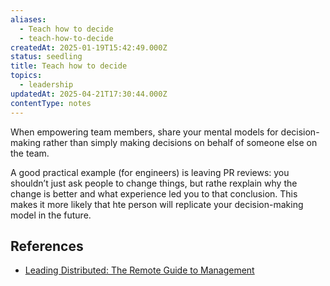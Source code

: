 ```yaml
---
aliases:
  - Teach how to decide
  - teach-how-to-decide
createdAt: 2025-01-19T15:42:49.000Z
status: seedling
title: Teach how to decide
topics:
  - leadership
updatedAt: 2025-04-21T17:30:44.000Z
contentType: notes
---
```

When empowering team members, share your mental models for decision-making rather than simply making decisions on behalf of someone else on the team.

A good practical example (for engineers) is leaving PR reviews: you shouldn’t just ask people to change things, but rathe rexplain why the change is better and what experience led you to that conclusion. This makes it more likely that hte person will replicate your decision-making model in the future.

## References

- [Leading Distributed: The Remote Guide to Management](https://twist.com/remote-work-guides/remote-management)
